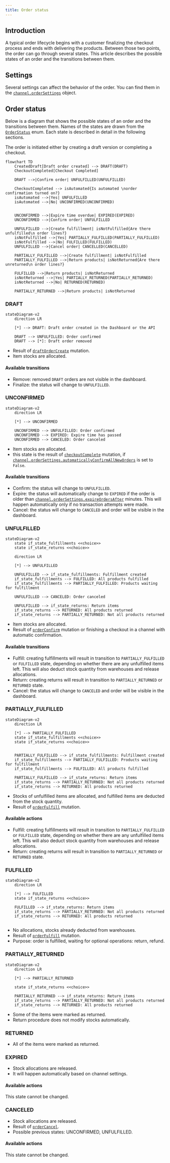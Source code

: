 ```yaml
---
title: Order status
---
```


## Introduction

A typical order lifecycle begins with a customer finalizing the checkout process and ends with delivering the products. Between those two points, the order can go through several states. This article describes the possible states of an order and the transitions between them.

## Settings

Several settings can affect the behavior of the order. You can find them in the [`channel.orderSettings`](api-reference/miscellaneous/objects/order-settings.mdx) object.

## Order status

Below is a diagram that shows the possible states of an order and the transitions between them. Names of the states are drawn from the [`OrderStatus`](api-reference/orders/enums/order-status.mdx) enum. Each state is described in detail in the following sections.

The order is initiated either by creating a draft version or completing a checkout.

```mermaid
flowchart TD
    CreatedDraft[Draft order created] --> DRAFT(DRAFT)
    CheckoutCompleted[Checkout Completed]

    DRAFT -->|Confirm order| UNFULFILLED(UNFULFILLED)

    CheckoutCompleted --> isAutomated{Is automated \norder confirmation turned on?}
    isAutomated -->|Yes| UNFULFILLED
    isAutomated -->|No| UNCONFIRMED(UNCONFIRMED)


    UNCONFIRMED -->|Expire time overdue| EXPIRED(EXPIRED)
    UNCONFIRMED -->|Confirm order| UNFULFILLED

    UNFULFILLED -->|Create fulfillment| isNotFulfilled{Are there unfulfilled\n order lines?}
    isNotFulfilled -->|Yes| PARTIALLY_FULFILLED(PARTIALLY_FULFILLED)
    isNotFulfilled -->|No| FULFILLED(FULFILLED)
    UNFULFILLED -->|Cancel order| CANCELLED(CANCELLED)

    PARTIALLY_FULFILLED -->|Create fulfillment| isNotFulfilled
    PARTIALLY_FULFILLED -->|Return products| isNotReturned{Are there unreturned\n order lines?}

    FULFILLED -->|Return products| isNotReturned
    isNotReturned -->|Yes| PARTIALLY_RETURNED(PARTIALLY_RETURNED)
    isNotReturned -->|No| RETURNED(RETURNED)

    PARTIALLY_RETURNED -->|Return products| isNotReturned
```

### DRAFT

```mermaid
stateDiagram-v2
    direction LR

    [*] --> DRAFT: Draft order created in the Dashboard or the API

    DRAFT --> UNFULFILLED: Order confirmed
    DRAFT --> [*]: Draft order removed

```

- Result of [`draftOrderCreate`](api-reference/orders/mutations/draft-order-create.mdx) mutation.
- Item stocks are allocated.

#### Available transitions

- Remove: removed `DRAFT` orders are not visible in the dashboard.
- Finalize: the status will change to `UNFULFILLED`.

### UNCONFIRMED

```mermaid
stateDiagram-v2
    direction LR

    [*] --> UNCONFIRMED

    UNCONFIRMED --> UNFULFILLED: Order confirmed
    UNCONFIRMED --> EXPIRED: Expire time has passed
    UNCONFIRMED --> CANCELED: Order canceled

```

- Item stocks are allocated.
- this state is the result of [`checkoutComplete`](api-reference/checkout/mutations/checkout-complete.mdx) mutation, if [`channel.orderSettings.automaticallyConfirmAllNewOrders`](api-reference/miscellaneous/objects/order-settings.mdx#code-style-fontweight-normal-ordersettingsbautomaticallyconfirmallnewordersbcodeboolean--) is set to `False`.

#### Available transitions

- Confirm: the status will change to `UNFULFILLED`.
- Expire: the status will automatically change to `EXPIRED` if the order is older than [`channel.orderSettings.expireOrdersAfter`](api-reference/miscellaneous/objects/order-settings.mdx#code-style-fontweight-normal-ordersettingsbexpireordersafterbcodeminute-) minutes. This will happen automatically only if no transaction attempts were made.
- Cancel: the status will change to `CANCELED` and order will be visible in the dashboard.

### UNFULFILLED

```mermaid
stateDiagram-v2
    state if_state_fulfillments <<choice>>
    state if_state_returns <<choice>>

    direction LR

    [*] --> UNFULFILLED

    UNFULFILLED --> if_state_fulfillments: Fulfillment created
    if_state_fulfillments --> FULFILLED: All products fulfilled
    if_state_fulfillments --> PARTIALLY_FULFILLED: Products waiting for fulfillment

    UNFULFILLED --> CANCELED: Order canceled

    UNFULFILLED --> if_state_returns: Return items
    if_state_returns --> RETURNED: All products returned
    if_state_returns --> PARTIALLY_RETURNED: Not all products returned

```

- Item stocks are allocated.
- Result of [`orderConfirm`](api-reference/orders/mutations/order-confirm.mdx) mutation or finishing a checkout in a channel with automatic confirmation.

#### Available transitions

- Fulfill: creating fulfillments will result in transition to `PARTIALLY_FULFILLED` or `FULFILLED` state, depending on whether there are any unfulfilled items left. This will also deduct stock quantity from warehouses and release allocations.
- Return: creating returns will result in transition to `PARTIALLY_RETURNED` or `RETURNED` state.
- Cancel: the status will change to `CANCELED` and order will be visible in the dashboard.

### PARTIALLY_FULFILLED

```mermaid
stateDiagram-v2
    direction LR

    [*] --> PARTIALLY_FULFILLED
    state if_state_fulfillments <<choice>>
    state if_state_returns <<choice>>


    PARTIALLY_FULFILLED --> if_state_fulfillments: Fulfillment created
    if_state_fulfillments --> PARTIALLY_FULFILLED: Products waiting for fulfillment
    if_state_fulfillments --> FULFILLED: All products fulfilled

    PARTIALLY_FULFILLED --> if_state_returns: Return items
    if_state_returns --> PARTIALLY_RETURNED: Not all products returned
    if_state_returns --> RETURNED: All products returned
```

- Stocks of unfulfilled items are allocated, and fulfilled items are deducted from the stock quantity.
- Result of [`orderFulfill`](api-reference/orders/mutations/order-fulfill.mdx) mutation.

#### Available actions

- Fulfill: creating fulfillments will result in transition to `PARTIALLY_FULFILLED` or `FULFILLED` state, depending on whether there are any unfulfilled items left. This will also deduct stock quantity from warehouses and release allocations.
- Return: creating returns will result in transition to `PARTIALLY_RETURNED` or `RETURNED` state.

### FULFILLED

```mermaid
stateDiagram-v2
    direction LR

    [*] --> FULFILLED
    state if_state_returns <<choice>>

    FULFILLED --> if_state_returns: Return items
    if_state_returns --> PARTIALLY_RETURNED: Not all products returned
    if_state_returns --> RETURNED: All products returned


```

- No allocations, stocks already deducted from warehouses.
- Result of [`orderFulfill`](api-reference/orders/mutations/order-fulfill.mdx) mutation.
- Purpose: order is fulfilled, waiting for optional operations: return, refund.

### PARTIALLY_RETURNED

```mermaid
stateDiagram-v2
    direction LR

    [*] --> PARTIALLY_RETURNED

    state if_state_returns <<choice>>

    PARTIALLY_RETURNED --> if_state_returns: Return items
    if_state_returns --> PARTIALLY_RETURNED: Not all products returned
    if_state_returns --> RETURNED: All products returned

```

- Some of the items were marked as returned.
- Return procedure does not modify stocks automatically.

### RETURNED

- All of the items were marked as returned.

### EXPIRED

- Stock allocations are released.
- It will happen automatically based on channel settings.

#### Available actions

This state cannot be changed.

### CANCELED

- Stock allocations are released.
- Result of [`orderCancel`](api-reference/orders/mutations/order-cancel.mdx).
- Possible previous states: UNCONFIRMED, UNFULFILLED.

#### Available actions

This state cannot be changed.
